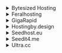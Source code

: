<details>

<summary>Bytesized Hosting</summary>

- Host: `https://<username>.<hostname>.bysh.me/radarr`
- API Key: `API Key` (Radarr's API Key found in Settings -> General -> Security)
- Basic Auth: Disabled

</details>

<details>

<summary>Feralhosting</summary>

- Host: `http://<hostname>.feralhosting.com:<port>/<username>/radarr/`
- API Key: `API Key` (Radarr's API Key found in Settings -> General -> Security)
- Basic Auth: Enabled
- Username: `<username>`
- Password: `<password>`

</details>

<details>

<summary>GigaRapid</summary>

- Host: `https://<hostname>/` (Each application has a **unique hostname**, which can be found on the apps page)
- API key: `<API_KEY>` (Available in the app under Settings → General)
- Basic Auth: Disabled

</details>


<details>

<summary>Hostingby.design</summary>

- Host: `https://<hostname>.itsby.design/radarr`
- API Key: `API Key` (Radarr's API Key found in Settings -> General -> Security)
- Basic Auth: Enabled
- Username: `<username>`
- Password: `<password>`

</details>

<details>

<summary>Seedhost.eu</summary>

- Host: `https://<hostname>.seedhost.eu/<username>/radarr`
- API Key: `API Key` (Radarr's API Key found in Settings -> General -> Security)
- Basic Auth: Enabled
- Username: `<username>`
- Password: `<password>`

</details>

<details>

<summary>Seedit4.me</summary>

- Host: `http://localhost:7878/radarr/`
- API Key: `API Key` (Radarr's API Key found in Settings -> General -> Security)
- Basic Auth: Disabled

</details>

<details>

<summary>Ultra.cc</summary>

- Host: `https://<username>.<hostname>.usbx.me/radarr`
- API Key: `API Key` (Radarr's API Key found in Settings -> General -> Security)
- Basic Auth: Enabled
- Username: `<username>`
- Password: `<password>`

</details>
